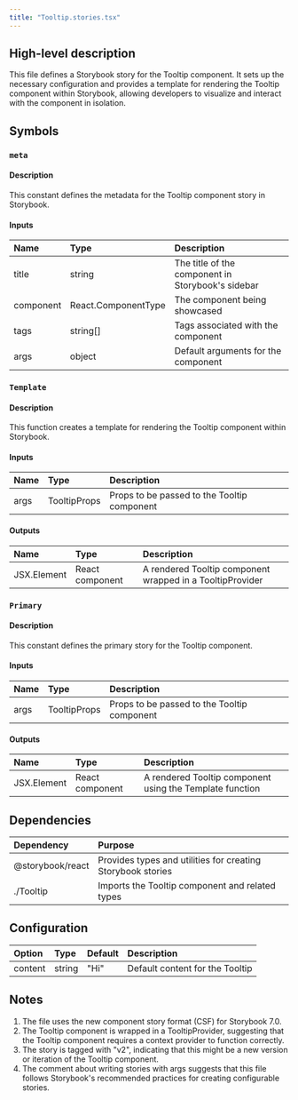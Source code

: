 ```yaml
---
title: "Tooltip.stories.tsx"
---
```


## High-level description
This file defines a Storybook story for the Tooltip component. It sets up the necessary configuration and provides a template for rendering the Tooltip component within Storybook, allowing developers to visualize and interact with the component in isolation.

## Symbols

### `meta`
#### Description
This constant defines the metadata for the Tooltip component story in Storybook.

#### Inputs
| Name | Type | Description |
|:-----|:-----|:------------|
| title | string | The title of the component in Storybook's sidebar |
| component | React.ComponentType | The component being showcased |
| tags | string[] | Tags associated with the component |
| args | object | Default arguments for the component |

### `Template`
#### Description
This function creates a template for rendering the Tooltip component within Storybook.

#### Inputs
| Name | Type | Description |
|:-----|:-----|:------------|
| args | TooltipProps | Props to be passed to the Tooltip component |

#### Outputs
| Name | Type | Description |
|:-----|:-----|:------------|
| JSX.Element | React component | A rendered Tooltip component wrapped in a TooltipProvider |

### `Primary`
#### Description
This constant defines the primary story for the Tooltip component.

#### Inputs
| Name | Type | Description |
|:-----|:-----|:------------|
| args | TooltipProps | Props to be passed to the Tooltip component |

#### Outputs
| Name | Type | Description |
|:-----|:-----|:------------|
| JSX.Element | React component | A rendered Tooltip component using the Template function |

## Dependencies
| Dependency | Purpose |
|:-----------|:--------|
| @storybook/react | Provides types and utilities for creating Storybook stories |
| ./Tooltip | Imports the Tooltip component and related types |

## Configuration
| Option | Type | Default | Description |
|:-------|:-----|:--------|:------------|
| content | string | "Hi" | Default content for the Tooltip |

## Notes
1. The file uses the new component story format (CSF) for Storybook 7.0.
2. The Tooltip component is wrapped in a TooltipProvider, suggesting that the Tooltip component requires a context provider to function correctly.
3. The story is tagged with "v2", indicating that this might be a new version or iteration of the Tooltip component.
4. The comment about writing stories with args suggests that this file follows Storybook's recommended practices for creating configurable stories.